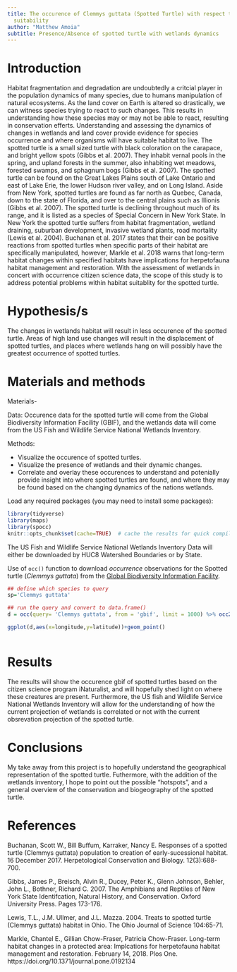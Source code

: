 ```yaml
--- 
title: The occurence of Clemmys guttata (Spotted Turtle) with respect to wetland habitat
  suitability
author: "Matthew Amoia"
subtitle: Presence/Absence of spotted turtle with wetlands dynamics
---
```


# Introduction
Habitat fragmentation and degradation are undoubtedly a critcial player in the population dynamics of many species, due to humans manipulation of natural ecosystems. As the land cover on Earth is altered so drastically, we can witness species trying to react to such changes. This results in understanding how these species may or may not be able to react, resulting in conservation efferts. Understanding and assessing the dynamics of changes in wetlands and land cover provide evidence for species occurrence and where organisms will have suitable habitat to live. The spotted turtle is a small sized turtle with black coloration on the carapace, and bright yellow spots (Gibbs et al. 2007). They inhabit vernal pools in the spring, and upland forests in the summer, also inhabiting wet meadows, forested swamps, and sphagnum bogs (Gibbs et al. 2007). The spotted turtle can be found on the Great Lakes Plains south of Lake Ontario and east of Lake Erie, the lower Hudson river valley, and on Long Island. Aside from New York, spotted turtles are found as far north as Quebec, Canada, down to the state of Florida, and over to the central plains such as Illionis (Gibbs et al. 2007). The spotted turtle is declining throughout much of its range, and it is listed as a species of Special Concern in New York State. In New York the spotted turtle suffers from habitat fragmentation, wetland draining, suburban development, invasive wetland plants, road mortality (Lewis et al. 2004). Buchanan et al. 2017 states that their can be positive reactions from spotted turtles when specific parts of their habitat are specifically manipulated, however, Markle et al. 2018 warns that long-term habitat changes within specified habitats have implications for herpetofauna habitat management and restoration. With the assessment of wetlands in concert with occurrence citizen science data, the scope of this study is to address potential problems within habitat suitablity for the spotted turtle.      

# Hypothesis/s
The changes in wetlands habitat will result in less occurence of the spotted turtle. Areas of high land use changes will result in the displacement of spotted turtles, and places where wetlands hang on will possibly have the greatest occurrence of spotted turtles. 

# Materials and methods

Materials- 

Data: Occurence data for the spotted turtle will come from the Global Biodiversity Information Facility (GBIF), and the wetlands data will come from the US Fish and Wildlife Service National Wetlands Inventory. 

Methods: 

* Visualize the occurence of spotted turtles.
* Visualize the presence of wetlands and their dynamic changes.
* Correlate and overlay these occurences to understand and potenially provide insight into where spotted turtles are found, and where they may be found based on the changing dynamics of the nations wetlands. 

Load any required packages (you may need to install some packages):

```r
library(tidyverse)
library(maps)
library(spocc)
knitr::opts_chunk$set(cache=TRUE)  # cache the results for quick compiling 
```

The US Fish and Wildlife Service National Wetlands Inventory Data will either be downloaded by HUC8 Watershed Boundaries or by State.

Use of `occ()` function to download _occurrence_ observations for the Spotted turtle (_Clemmys guttata_) from the [Global Biodiversity Information Facility](gbif.org).


```r
## define which species to query
sp='Clemmys guttata'

## run the query and convert to data.frame()
d = occ(query= 'Clemmys guttata', from = 'gbif', limit = 1000) %>% occ2df(what = "data") 
```

```r

ggplot(d,aes(x=longitude,y=latitude))+geom_point() 
  
```

# Results
The results will show the occurence gbif of spotted turtles based on the citizen science program iNaturalist, and will hopefully shed light on where these creatures are present. Furthermore, the US fish and Wildlife Service National Wetlands Inventory will allow for the understanding of how the current projection of wetlands is correlated or not with the current obsrevation projection of the spotted turtle. 

# Conclusions
My take away from this project is to hopefully understand the geographical representation of the spotted turtle. Futhermore, with the addition of the wetlands inventory, I hope to point out the possible "hotspots", and a general overview of the conservation and biogeography of the spotted turtle. 

# References

Buchanan, Scott W., Bill Buffum, Karraker, Nancy E. Responses of a spotted turtle (Clemmys guttata) population to creation of early-sucessional habitat. 16 December 2017. Herpetological Conservation and Biology. 12(3):688-700.

Gibbs, James P., Breisch, Alvin R., Ducey, Peter K., Glenn Johnson, Behler, John L., Bothner, Richard C. 2007. The Amphibians and Reptiles of New York State Identifcation, Natural History, and Conservation. Oxford University Press. Pages 173-176. 

Lewis, T.L., J.M. Ullmer, and J.L. Mazza. 2004. Treats to spotted turtle (Clemmys guttata) habitat in Ohio. The Ohio Journal of Science 104:65-71. 

Markle, Chantel E., Gillian Chow-Fraser, Patricia Chow-Fraser. Long-term habitat changes in a protected area: Implcations for herpetofauna habitat management and restoration. February 14, 2018. Plos One. https://doi.org/10.1371/journal.pone.0192134  

